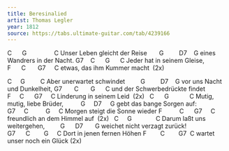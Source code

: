 ```yaml
---
title: Beresinalied
artist: Thomas Legler
year: 1812
source: https://tabs.ultimate-guitar.com/tab/4239166
---
```


C      G                C
Unser Leben gleicht der Reise
      G         D7    G
eines Wandrers in der Nacht.
G7    C      G      C
Jeder hat in seinem Gleise,
F      C       G7     C
etwas, das ihm Kummer macht  (2x)

C     G         C
Aber unerwartet schwindet
        G         D7    G
vor uns Nacht und Dunkelheit,
G7       C       G      C
und der Schwerbedrückte findet
F     C      G7     C
Linderung in seinem Leid  (2x)
 
C      G            C
Mutig, mutig, liebe Brüder,
         G     D7     G
gebt das bange Sorgen auf:
G7     C          G     C
Morgen steigt die Sonne wieder
F          C      G7     C
freundlich an dem Himmel auf  (2x)
 
C     G              C
Darum laßt uns weitergehen,
        G      D7       G
weichet nicht verzagt zurück!
G7      C        G     C
Dort in jenen fernen Höhen
F        C        G7  C
wartet unser noch ein Glück (2x)
